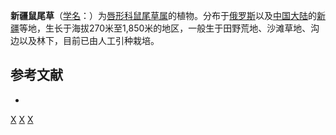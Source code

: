 {{Speciesbox 
| taxon = Salvia deserta
| authority = Schang.
}}
'''新疆鼠尾草'''（[[学名|学名]]：{{lang|la|''Salvia deserta''}}）为[[唇形科|唇形科]][[鼠尾草属|鼠尾草属]]的植物。分布于[[俄罗斯|俄罗斯]]以及[[中国大陆|中国大陆]]的[[新疆|新疆]]等地，生长于海拔270米至1,850米的地区，一般生于田野荒地、沙滩草地、沟边以及林下，目前已由人工引种栽培。

== 参考文献 ==
<div class="references-small">
* {{cite web| url =http://www.bioinfo.cn/db05/KmzwSpecies.php?action=view&id=12807| title =新疆鼠尾草| work =《中国高等植物数据库全库》| publisher =中国科学院微生物研究所| author =昆明植物研究所| accessdate =2009-02-24| deadurl =yes| archiveurl =https://web.archive.org/web/20160305003500/http://www.bioinfo.cn/db05/KmzwSpecies.php?action=view&id=12807| archivedate =2016-03-05}}
</div>
{{Taxonbar|from=Q4519771}}

[[Category:鼠尾草属|X]]
[[Category:俄羅斯植物|X]]
[[Category:新疆植物|X]]
{{plant-stub}}